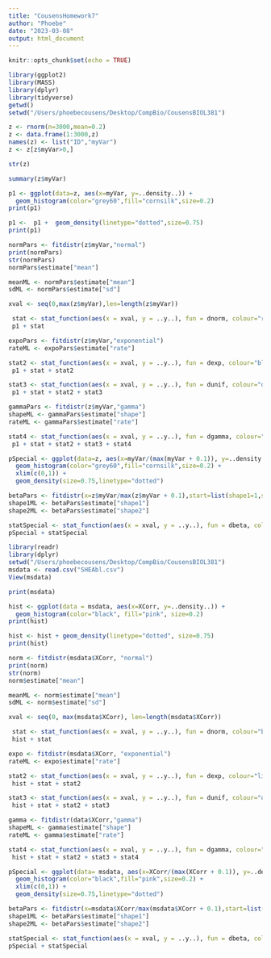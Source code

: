 ```yaml
---
title: "CousensHomework7"
author: "Phoebe"
date: "2023-03-08"
output: html_document
---
```


```r
knitr::opts_chunk$set(echo = TRUE)
```

```r
library(ggplot2)
library(MASS)
library(dplyr)
library(tidyverse)
getwd()
setwd("/Users/phoebecousens/Desktop/CompBio/CousensBIOL381")
```

```r
z <- rnorm(n=3000,mean=0.2)
z <- data.frame(1:3000,z)
names(z) <- list("ID","myVar")
z <- z[z$myVar>0,]
```

```r
str(z)
```

```r
summary(z$myVar)
```

```r
p1 <- ggplot(data=z, aes(x=myVar, y=..density..)) +
  geom_histogram(color="grey60",fill="cornsilk",size=0.2) 
print(p1)
```

```r
p1 <-  p1 +  geom_density(linetype="dotted",size=0.75)
print(p1)
```

```r
normPars <- fitdistr(z$myVar,"normal")
print(normPars)
str(normPars)
normPars$estimate["mean"]
```

```r
meanML <- normPars$estimate["mean"]
sdML <- normPars$estimate["sd"]

xval <- seq(0,max(z$myVar),len=length(z$myVar))

 stat <- stat_function(aes(x = xval, y = ..y..), fun = dnorm, colour="red", n = length(z$myVar), args = list(mean = meanML, sd = sdML))
 p1 + stat
```

```r
expoPars <- fitdistr(z$myVar,"exponential")
rateML <- expoPars$estimate["rate"]

stat2 <- stat_function(aes(x = xval, y = ..y..), fun = dexp, colour="blue", n = length(z$myVar), args = list(rate=rateML))
 p1 + stat + stat2
```

```r
stat3 <- stat_function(aes(x = xval, y = ..y..), fun = dunif, colour="darkgreen", n = length(z$myVar), args = list(min=min(z$myVar), max=max(z$myVar)))
 p1 + stat + stat2 + stat3
```

```r
gammaPars <- fitdistr(z$myVar,"gamma")
shapeML <- gammaPars$estimate["shape"]
rateML <- gammaPars$estimate["rate"]

stat4 <- stat_function(aes(x = xval, y = ..y..), fun = dgamma, colour="brown", n = length(z$myVar), args = list(shape=shapeML, rate=rateML))
 p1 + stat + stat2 + stat3 + stat4
```

```r
pSpecial <- ggplot(data=z, aes(x=myVar/(max(myVar + 0.1)), y=..density..)) +
  geom_histogram(color="grey60",fill="cornsilk",size=0.2) + 
  xlim(c(0,1)) +
  geom_density(size=0.75,linetype="dotted")

betaPars <- fitdistr(x=z$myVar/max(z$myVar + 0.1),start=list(shape1=1,shape2=2),"beta")
shape1ML <- betaPars$estimate["shape1"]
shape2ML <- betaPars$estimate["shape2"]

statSpecial <- stat_function(aes(x = xval, y = ..y..), fun = dbeta, colour="orchid", n = length(z$myVar), args = list(shape1=shape1ML,shape2=shape2ML))
pSpecial + statSpecial
```

```r
library(readr)
library(dplyr)
setwd("/Users/phoebecousens/Desktop/CompBio/CousensBIOL381")
msdata <- read.csv("SHEAbl.csv")
View(msdata)
```

```r
print(msdata)
```

```r
hist <- ggplot(data = msdata, aes(x=XCorr, y=..density..)) +
  geom_histogram(color="black", fill="pink", size=0.2)
print(hist)
```

```r
hist <- hist + geom_density(linetype="dotted", size=0.75)
print(hist)
```

```r
norm <- fitdistr(msdata$XCorr, "normal")
print(norm)
str(norm)
norm$estimate["mean"]
```

```r
meanML <- norm$estimate["mean"]
sdML <- norm$estimate["sd"]

xval <- seq(0, max(msdata$XCorr), len=length(msdata$XCorr))

 stat <- stat_function(aes(x = xval, y = ..y..), fun = dnorm, colour="blue", n = length(msdata$XCorr), args = list(mean = meanML, sd = sdML))
 hist + stat
```

```r
expo <- fitdistr(msdata$XCorr, "exponential")
rateML <- expo$estimate["rate"]

stat2 <- stat_function(aes(x = xval, y = ..y..), fun = dexp, colour="lightgreen", n = length(msdata$XCorr), args = list(rate=rateML))
 hist + stat + stat2
```
```r
stat3 <- stat_function(aes(x = xval, y = ..y..), fun = dunif, colour="orange", n = length(msdata$XCorr), args = list(min=min(msdata$XCorr), max=max(msdata$XCorr)))
 hist + stat + stat2 + stat3
```
```r
gamma <- fitdistr(data$XCorr,"gamma")
shapeML <- gamma$estimate["shape"]
rateML <- gamma$estimate["rate"]

stat4 <- stat_function(aes(x = xval, y = ..y..), fun = dgamma, colour="purple", n = length(msdata$XCorr), args = list(shape=shapeML, rate=rateML))
 hist + stat + stat2 + stat3 + stat4
```

```r
pSpecial <- ggplot(data= msdata, aes(x=XCorr/(max(XCorr + 0.1)), y=..density..)) +
  geom_histogram(color="black",fill="pink",size=0.2) + 
  xlim(c(0,1)) +
  geom_density(size=0.75,linetype="dotted")

betaPars <- fitdistr(x=msdata$XCorr/max(msdata$XCorr + 0.1),start=list(shape1=1,shape2=2),"beta")
shape1ML <- betaPars$estimate["shape1"]
shape2ML <- betaPars$estimate["shape2"]

statSpecial <- stat_function(aes(x = xval, y = ..y..), fun = dbeta, colour="darkgreen", n = length(msdata$XCorr), args = list(shape1=shape1ML,shape2=shape2ML))
pSpecial + statSpecial
```


